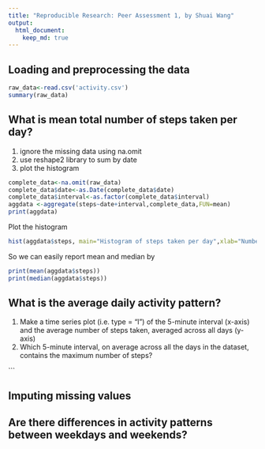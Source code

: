 ```yaml
---
title: "Reproducible Research: Peer Assessment 1, by Shuai Wang"
output: 
  html_document:
    keep_md: true
---
```



## Loading and preprocessing the data
```r
raw_data<-read.csv('activity.csv')
summary(raw_data)
```
## What is mean total number of steps taken per day?
1. ignore the missing data using na.omit
2. use reshape2 library to sum by date
3. plot the histogram
```r
complete_data<-na.omit(raw_data)
complete_data$date<-as.Date(complete_data$date)
complete_data$interval<-as.factor(complete_data$interval)
aggdata <-aggregate(steps~date+interval,complete_data,FUN=mean)
print(aggdata)
```
Plot the histogram
```r
hist(aggdata$steps, main="Histogram of steps taken per day",xlab="Number of Steps", ylab="Count")
```
So we can easily report mean and median by  
```r
print(mean(aggdata$steps))
print(median(aggdata$steps))
```
## What is the average daily activity pattern?
1. Make a time series plot (i.e. type = "l") of the 5-minute interval (x-axis) and the average number of steps taken, averaged across all days (y-axis)
2. Which 5-minute interval, on average across all the days in the dataset, contains the maximum number of steps?

``` 

## Imputing missing values



## Are there differences in activity patterns between weekdays and weekends?
